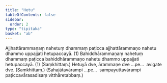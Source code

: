 ```yaml
---
title: "Hetu"
tableOfContents: false
sidebar:
  order: 2
type: "tipitaka"
basket: "ab"
---
```



<DynamicBreadcrumb />

<Division number="235">

<Paragraph number="889">
Ajjhattārammaṇaṃ nahetuṃ dhammaṃ paṭicca ajjhattārammaṇo nahetu dhammo uppajjati hetupaccayā. (1)
</Paragraph>

<Paragraph number="890">
Bahiddhārammaṇaṃ nahetuṃ dhammaṃ paṭicca bahiddhārammaṇo nahetu dhammo uppajjati hetupaccayā. (1) (Saṃkhittaṃ.)
</Paragraph>

<Paragraph number="891">
Hetuyā dve, ārammaṇe dve …pe…  avigate dve. (Saṃkhittaṃ.)
</Paragraph>

<Paragraph number="892">
(Sahajātavārampi …pe…  sampayuttavārampi paṭiccavārasadisaṃ vitthāretabbaṃ.)
</Paragraph>
</Division>